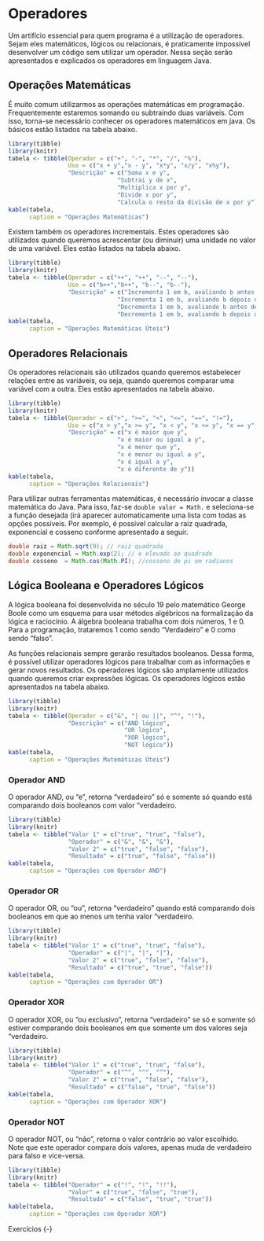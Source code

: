 # Operadores

Um artifício essencial para quem programa é a utilização de operadores. Sejam eles matemáticos, lógicos ou relacionais, é praticamente impossível desenvolver um código sem utilizar um operador. Nessa seção serão apresentados e explicados os operadores em linguagem Java.


## Operações Matemáticas

É muito comum utilizarmos as operações matemáticas em programação. Frequentemente estaremos somando ou subtraindo duas variáveis. Com isso, torna-se necessário conhecer os operadores matemáticos em java. Os básicos estão listados na tabela abaixo.

```r
library(tibble)
library(knitr)
tabela <- tibble(Operador = c("+", "-", "*", "/", "%"),
                 Uso = c("x + y","x - y", "x*y", "x/y", "x%y"),
                 "Descrição" = c("Soma x e y",
                               "Subtrai y de x",
                               "Multiplica x por y",
                               "Divide x por y",
                               "Calcula o resto da divisão de x por y"))
kable(tabela,  
      caption = "Operações Matemáticas")
```

Existem também os operadores incrementais. Estes operadores são utilizados quando queremos acrescentar (ou diminuir) uma unidade no valor de uma variável. Eles estão listados na tabela abaixo.

```r
library(tibble)
library(knitr)
tabela <- tibble(Operador = c("++", "++", "--", "--"),
                 Uso = c("b++","b++", "b--", "b--"),
                 "Descrição" = c("Incrementa 1 em b, avaliando b antes de incrementar",
                               "Incrementa 1 em b, avaliando b depois de incrementar",
                               "Decrementa 1 em b, avaliando b antes de incrementar",
                               "Decrementa 1 em b, avaliando b depois de incrementar"))
kable(tabela,  
      caption = "Operações Matemáticas Úteis")
```

## Operadores Relacionais

Os operadores relacionais são utilizados quando queremos estabelecer relações entre as variáveis, ou seja, quando queremos comparar uma variável com a outra. Eles estão apresentados na tabela abaixo.

```r
library(tibble)
library(knitr)
tabela <- tibble(Operador = c(">", ">=", "<", "<=", "==", "!="),
                 Uso = c("x > y","x >= y", "x < y", "x <= y", "x == y", "x != y"),
                 "Descrição" = c("x é maior que y",
                               "x é maior ou igual a y",
                               "x é menor que y",
                               "x é menor ou igual a y",
                               "x é igual a y",
                               "x é diferente de y"))
kable(tabela,  
      caption = "Operações Relacionais")
```

Para utilizar outras ferramentas matemáticas, é necessário invocar a classe matemática do Java. Para isso, faz-se `double valor = Math.` e seleciona-se a função desejada (irá aparecer automaticamente uma lista com todas as opções possíveis. Por exemplo, é possível calcular a raiz quadrada, exponencial e cosseno conforme apresentado a seguir.

```java
double raiz = Math.sqrt(9); // raiz quadrada
double exponencial = Math.exp(2); // e elevado ao quadrado
double cosseno  = Math.cos(Math.PI); //cosseno de pi em radianos
```

## Lógica Booleana e Operadores Lógicos

A lógica booleana foi desenvolvida no século 19 pelo matemático George Boole como um esquema para usar métodos algébricos na formalização da lógica e raciocínio. A álgebra booleana trabalha com dois números, 1 e 0. Para a programação, trataremos 1 como sendo “Verdadeiro” e 0 como sendo “falso”.

As funções relacionais sempre gerarão resultados booleanos. Dessa forma, é possível utilizar operadores lógicos para trabalhar com as informações e gerar novos resultados. Os operadores lógicos são amplamente utilizados quando queremos criar expressões lógicas. Os operadores lógicos estão apresentados na tabela abaixo.

```r
library(tibble)
library(knitr)
tabela <- tibble(Operador = c("&", "| ou ||", "^", "!"),
                 "Descrição" = c("AND lógico",
                                 "OR lógico",
                                 "XOR lógico",
                                 "NOT lógico"))
kable(tabela,  
      caption = "Operações Matemáticas Úteis")
```

### Operador AND

O operador AND, ou “e”, retorna “verdadeiro” só e somente só quando está comparando dois booleanos com valor “verdadeiro.

```r
library(tibble)
library(knitr)
tabela <- tibble("Valor 1" = c("true", "true", "false"),
                 "Operador" = c("&", "&", "&"),
                 "Valor 2" = c("true", "false", "false"),
                 "Resultado" = c("true", "false", "false"))
kable(tabela,  
      caption = "Operações com Operador AND")
```

### Operador OR

O operador OR, ou “ou”, retorna “verdadeiro” quando está comparando dois booleanos em que ao menos um tenha valor “verdadeiro.

```r
library(tibble)
library(knitr)
tabela <- tibble("Valor 1" = c("true", "true", "false"),
                 "Operador" = c("|", "|", "|"),
                 "Valor 2" = c("true", "false", "false"),
                 "Resultado" = c("true", "true", "false"))
kable(tabela,  
      caption = "Operações com Operador OR")
```

### Operador XOR

O operador XOR, ou “ou exclusivo”, retorna “verdadeiro” se só e somente só estiver comparando dois booleanos em que somente um dos valores seja “verdadeiro.

```r
library(tibble)
library(knitr)
tabela <- tibble("Valor 1" = c("true", "true", "false"),
                 "Operador" = c("^", "^", "^"),
                 "Valor 2" = c("true", "false", "false"),
                 "Resultado" = c("false", "true", "false"))
kable(tabela,  
      caption = "Operações com Operador XOR")
```

### Operador NOT

O operador NOT, ou “não”, retorna o valor contrário ao valor escolhido. Note que este operador compara dois valores, apenas muda de verdadeiro para falso e vice-versa.

```r
library(tibble)
library(knitr)
tabela <- tibble("Operador" = c("!", "!", "!!"),
                 "Valor" = c("true", "false", "true"),
                 "Resultado" = c("false", "true", "true"))
kable(tabela,  
      caption = "Operações com Operador XOR")
```

Exercícios {-}